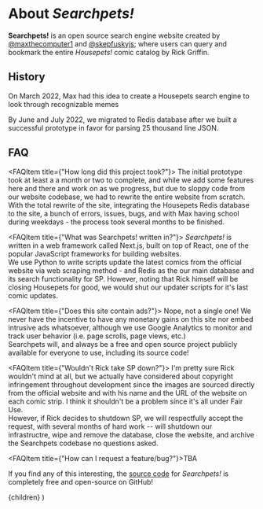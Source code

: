 
# About _Searchpets!_

**Searchpets!** is an open source search engine website created by [@maxthecomputer1](https://twitter.com/maxthecomputer1)
and [@skepfuskyjs](https://twitter.com/skepfusky); where users can query and bookmark the entire _Housepets!_
comic catalog by Rick Griffin.

## History

On March 2022, Max had this idea to create a Housepets search engine to look through recognizable memes

By June and July 2022, we migrated to Redis database after we built a successful prototype in favor for parsing 25 thousand line JSON.

## FAQ

<FAQItem title={"How long did this project took?"}>
  The initial prototype took at least a a month or two to complete, and while we
  add some features here and there and work on as we progress, but due to sloppy
  code from our website codebase, we had to rewrite the entire website from
  scratch.
  <br />
  With the total rewrite of the site, integrating the Housepets Redis database
  to the site, a bunch of errors, issues, bugs, and with Max having school
  during weekdays - the process took several months to be finished.
</FAQItem>

<FAQItem title={"What was Searchpets! written in?"}>
  _Searchpets!_ is written in a web framework called Next.js, built on top of
  React, one of the popular JavaScript frameworks for building websites.
  <br />
  We use Python to write scripts update the latest comics from the official
  website via web scraping method - and Redis as the our main database and its
  search functionality for SP. However, noting that Rick himself will be closing
  Housepets for good, we would shut our updater scripts for it's last comic
  updates.
</FAQItem>

<FAQItem title={"Does this site contain ads?"}>
  Nope, not a single one! We never have the incentive to have any monetary gains
  on this site nor embed intrusive ads whatsoever, although we use Google
  Analytics to monitor and track user behavior (i.e. page scrolls, page views,
  etc.)
  <br />
  Searchpets will, and always be a free and open source project publicly
  available for everyone to use, including its source code!
</FAQItem>

<FAQItem title={"Wouldn't Rick take SP down?"}>
  I'm pretty sure Rick wouldn't mind at all, but we actually have considered
  about copyright infringement throughout development since the images are
  sourced directly from the official website and with his name and the URL of
  the website on each comic strip. I think it shouldn't be a problem since it's
  all under Fair Use.
  <br />
  However, if Rick decides to shutdown SP, we will respectfully accept the
  request, with several months of hard work -- will shutdown our infrastructre,
  wipe and remove the database, close the website, and archive the Searchpets
  codebase no questions asked.
</FAQItem>

<FAQItem title={"How can I request a feature/bug?"}>TBA</FAQItem>

If you find any of this interesting, the [source
code](https://github.com/openfurs/searchpets) for _Searchpets!_ is completely
free and open-source on GitHub!

  <Container wrap title="About Searchpets!" description="">
    {children}
  </Container>
)
